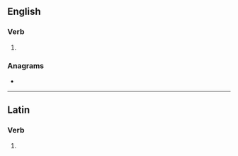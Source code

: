 ==English==

===Verb===
{{head|en|verb form}}

# {{en-third-person singular of|spume}}

===Anagrams===
* {{anagrams|en|mess up|mess-up}}

----

==Latin==

===Verb===
{{la-verb-form|spūmēs}}

# {{inflection of|spūmō||2|s|pres|actv|subj|lang=la}}